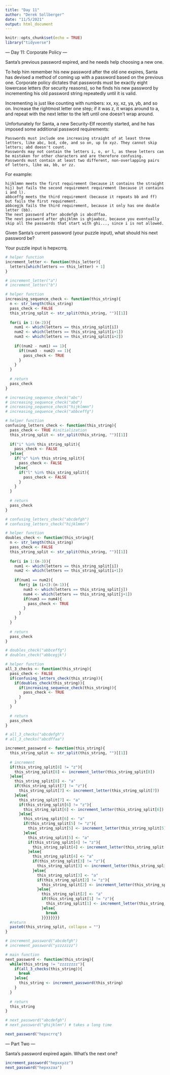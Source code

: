 ```yaml
---
title: "Day 11"
author: "Derek Sollberger"
date: "11/5/2021"
output: html_document
---
```


```r
knitr::opts_chunk$set(echo = TRUE)
library("tidyverse")
```

--- Day 11: Corporate Policy ---

Santa's previous password expired, and he needs help choosing a new one.

To help him remember his new password after the old one expires, Santa has devised a method of coming up with a password based on the previous one. Corporate policy dictates that passwords must be exactly eight lowercase letters (for security reasons), so he finds his new password by incrementing his old password string repeatedly until it is valid.

Incrementing is just like counting with numbers: xx, xy, xz, ya, yb, and so on. Increase the rightmost letter one step; if it was z, it wraps around to a, and repeat with the next letter to the left until one doesn't wrap around.

Unfortunately for Santa, a new Security-Elf recently started, and he has imposed some additional password requirements:

    Passwords must include one increasing straight of at least three letters, like abc, bcd, cde, and so on, up to xyz. They cannot skip letters; abd doesn't count.
    Passwords may not contain the letters i, o, or l, as these letters can be mistaken for other characters and are therefore confusing.
    Passwords must contain at least two different, non-overlapping pairs of letters, like aa, bb, or zz.

For example:

    hijklmmn meets the first requirement (because it contains the straight hij) but fails the second requirement requirement (because it contains i and l).
    abbceffg meets the third requirement (because it repeats bb and ff) but fails the first requirement.
    abbcegjk fails the third requirement, because it only has one double letter (bb).
    The next password after abcdefgh is abcdffaa.
    The next password after ghijklmn is ghjaabcc, because you eventually skip all the passwords that start with ghi..., since i is not allowed.

Given Santa's current password (your puzzle input), what should his next password be?

Your puzzle input is hepxcrrq.

```r
# helper function
increment_letter <- function(this_letter){
  letters[which(letters == this_letter) + 1]
}

# increment_letter("a")
# increment_letter("b")
```

```r
# helper function
increasing_sequence_check <- function(this_string){
  n <- str_length(this_string)
  pass_check <- FALSE
  this_string_split <- str_split(this_string, "")[[1]]
  
  for(i in 1:(n-2)){
    num1 <- which(letters == this_string_split[i])
    num2 <- which(letters == this_string_split[i+1])
    num3 <- which(letters == this_string_split[i+2])
    
    if((num2 - num1) == 1){
      if((num3 - num2) == 1){
        pass_check <- TRUE
      }
    }
  }
  
  # return
  pass_check
}

# increasing_sequence_check("abc")
# increasing_sequence_check("abd")
# increasing_sequence_check("hijklmmn")
# increasing_sequence_check("abbceffg")
```

```r
# helper function
confusing_letters_check <- function(this_string){
  pass_check <- TRUE #initialization
  this_string_split <- str_split(this_string, "")[[1]]
  
  if("i" %in% this_string_split){ 
    pass_check <- FALSE
  }else{
    if("o" %in% this_string_split){
      pass_check <- FALSE
    }else{
      if("l" %in% this_string_split){
        pass_check <- FALSE
      }
    }
  }
  
  # return
  pass_check
}

# confusing_letters_check("abcdefgh")
# confusing_letters_check("hijklmmn")
```

```r
# helper function
doubles_check <- function(this_string){
  n <- str_length(this_string)
  pass_check <- FALSE
  this_string_split <- str_split(this_string, "")[[1]]
  
  for(i in 1:(n-3)){
    num1 <- which(letters == this_string_split[i])
    num2 <- which(letters == this_string_split[i+1])
    
    if(num1 == num2){
      for(j in (i+2):(n-1)){
        num3 <- which(letters == this_string_split[j])
        num4 <- which(letters == this_string_split[j+1])
        if(num3 == num4){
          pass_check <- TRUE
        }
      }
    }
  }
  
  # return
  pass_check
}

# doubles_check("abbceffg")
# doubles_check("abbcegjk")
```

```r
# helper function
all_3_checks <- function(this_string){
  pass_check <- FALSE
  if(confusing_letters_check(this_string)){
    if(doubles_check(this_string)){
      if(increasing_sequence_check(this_string)){
        pass_check <- TRUE
      }
    }
  }
  
  # return
  pass_check
}

# all_3_checks("abcdefgh")
# all_3_checks("abcdffaa")
```

```r
increment_password <- function(this_string){
  this_string_split <- str_split(this_string, "")[[1]]
  
  # increment
  if(this_string_split[8] != "z"){
    this_string_split[8] <- increment_letter(this_string_split[8])
  }else{
    this_string_split[8] <- "a"
    if(this_string_split[7] != "z"){
      this_string_split[7] <- increment_letter(this_string_split[7])
    }else{
      this_string_split[7] <- "a"
      if(this_string_split[6] != "z"){
        this_string_split[6] <- increment_letter(this_string_split[6])
      }else{
        this_string_split[6] <- "a"
        if(this_string_split[5] != "z"){
          this_string_split[5] <- increment_letter(this_string_split[5])
        }else{
          this_string_split[5] <- "a"
          if(this_string_split[4] != "z"){
            this_string_split[4] <- increment_letter(this_string_split[4])
          }else{
            this_string_split[4] <- "a"
            if(this_string_split[3] != "z"){
              this_string_split[3] <- increment_letter(this_string_split[3])
            }else{
              this_string_split[3] <- "a"
              if(this_string_split[2] != "z"){
                this_string_split[2] <- increment_letter(this_string_split[2])
              }else{
                this_string_split[2] <- "a"
                if(this_string_split[1] != "z"){
                  this_string_split[1] <- increment_letter(this_string_split[1])
                }else{
                  break
                }}}}}}}}
  #return
  paste0(this_string_split, collapse = "")
}

# increment_password("abcdefgh")
# increment_password("yzzzzzzz")
```


```r
# main function
next_password <- function(this_string){
  while(this_string != "zzzzzzzz"){
    if(all_3_checks(this_string)){ 
      break
    }else{
      this_string <- increment_password(this_string)
    }
  }
  
  # return
  this_string
}

# next_password("abcdefgh")
# next_password("ghijklmn") # takes a long time
```
```r
next_password("hepxcrrq")
```
--- Part Two ---

Santa's password expired again. What's the next one?

```r
increment_password("hepxxyzz")
next_password("hepxxzaa")
```





